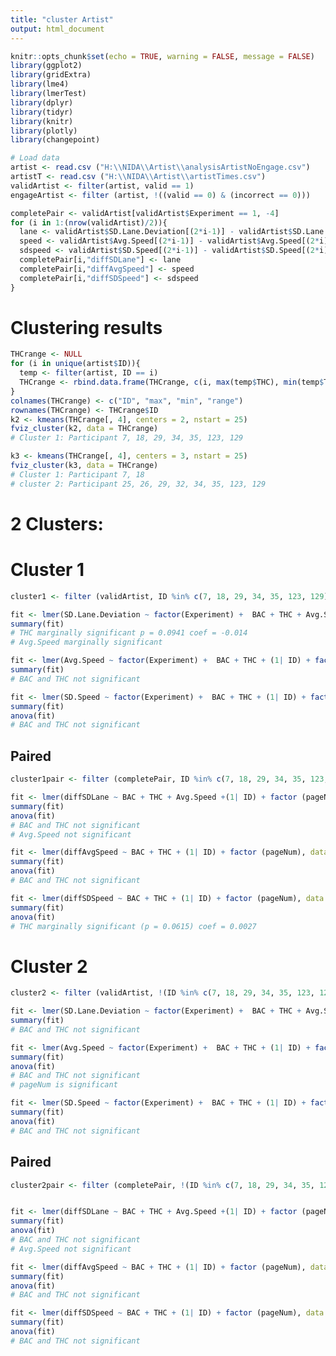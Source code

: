 ```yaml
---
title: "cluster Artist"
output: html_document
---
```


```r
knitr::opts_chunk$set(echo = TRUE, warning = FALSE, message = FALSE)
library(ggplot2)
library(gridExtra)
library(lme4)
library(lmerTest)
library(dplyr)
library(tidyr)
library(knitr)
library(plotly)
library(changepoint)
```

```r
# Load data
artist <- read.csv ("H:\\NIDA\\Artist\\analysisArtistNoEngage.csv")
artistT <- read.csv ("H:\\NIDA\\Artist\\artistTimes.csv")
validArtist <- filter(artist, valid == 1)
engageArtist <- filter (artist, !((valid == 0) & (incorrect == 0)))
```

```r
completePair <- validArtist[validArtist$Experiment == 1, -4]
for (i in 1:(nrow(validArtist)/2)){
  lane <- validArtist$SD.Lane.Deviation[(2*i-1)] - validArtist$SD.Lane.Deviation[(2*i)]
  speed <- validArtist$Avg.Speed[(2*i-1)] - validArtist$Avg.Speed[(2*i)]
  sdspeed <- validArtist$SD.Speed[(2*i-1)] - validArtist$SD.Speed[(2*i)]
  completePair[i,"diffSDLane"] <- lane
  completePair[i,"diffAvgSpeed"] <- speed
  completePair[i,"diffSDSpeed"] <- sdspeed
}
```
# Clustering results
```r
THCrange <- NULL
for (i in unique(artist$ID)){
  temp <- filter(artist, ID == i)
  THCrange <- rbind.data.frame(THCrange, c(i, max(temp$THC), min(temp$THC), (max(temp$THC) - min(temp$THC))))
}
colnames(THCrange) <- c("ID", "max", "min", "range")
rownames(THCrange) <- THCrange$ID
k2 <- kmeans(THCrange[, 4], centers = 2, nstart = 25)
fviz_cluster(k2, data = THCrange)
# Cluster 1: Participant 7, 18, 29, 34, 35, 123, 129

k3 <- kmeans(THCrange[, 4], centers = 3, nstart = 25)
fviz_cluster(k3, data = THCrange)
# Cluster 1: Participant 7, 18
# cluster 2: Participant 25, 26, 29, 32, 34, 35, 123, 129
```

# 2 Clusters: 
# Cluster 1
```r
cluster1 <- filter (validArtist, ID %in% c(7, 18, 29, 34, 35, 123, 129))

fit <- lmer(SD.Lane.Deviation ~ factor(Experiment) +  BAC + THC + Avg.Speed + (1| ID) + factor (pageNum), data = cluster1)
summary(fit)
# THC marginally significant p = 0.0941 coef = -0.014
# Avg.Speed marginally significant

fit <- lmer(Avg.Speed ~ factor(Experiment) +  BAC + THC + (1| ID) + factor (pageNum), data = cluster1)
summary(fit)
# BAC and THC not significant

fit <- lmer(SD.Speed ~ factor(Experiment) +  BAC + THC + (1| ID) + factor (pageNum), data = cluster1)
summary(fit)
anova(fit)
# BAC and THC not significant
```

## Paired
```r
cluster1pair <- filter (completePair, ID %in% c(7, 18, 29, 34, 35, 123, 129))

fit <- lmer(diffSDLane ~ BAC + THC + Avg.Speed +(1| ID) + factor (pageNum), data = cluster1pair)
summary(fit)
anova(fit)
# BAC and THC not significant
# Avg.Speed not significant

fit <- lmer(diffAvgSpeed ~ BAC + THC + (1| ID) + factor (pageNum), data = cluster1pair)
summary(fit)
anova(fit)
# BAC and THC not significant

fit <- lmer(diffSDSpeed ~ BAC + THC + (1| ID) + factor (pageNum), data = cluster1pair)
summary(fit)
anova(fit)
# THC marginally significant (p = 0.0615) coef = 0.0027
```

# Cluster 2
```r
cluster2 <- filter (validArtist, !(ID %in% c(7, 18, 29, 34, 35, 123, 129)))

fit <- lmer(SD.Lane.Deviation ~ factor(Experiment) +  BAC + THC + Avg.Speed + (1| ID) + factor (pageNum), data = cluster2)
summary(fit)
# BAC and THC not significant

fit <- lmer(Avg.Speed ~ factor(Experiment) +  BAC + THC + (1| ID) + factor (pageNum), data = cluster2)
summary(fit)
anova(fit)
# BAC and THC not significant
# pageNum is significant

fit <- lmer(SD.Speed ~ factor(Experiment) +  BAC + THC + (1| ID) + factor (pageNum), data = cluster2)
summary(fit)
anova(fit)
# BAC and THC not significant
```

## Paired
```r
cluster2pair <- filter (completePair, !(ID %in% c(7, 18, 29, 34, 35, 123, 129)))


fit <- lmer(diffSDLane ~ BAC + THC + Avg.Speed +(1| ID) + factor (pageNum), data = cluster2pair)
summary(fit)
anova(fit)
# BAC and THC not significant
# Avg.Speed not significant

fit <- lmer(diffAvgSpeed ~ BAC + THC + (1| ID) + factor (pageNum), data = cluster1pair)
summary(fit)
anova(fit)
# BAC and THC not significant

fit <- lmer(diffSDSpeed ~ BAC + THC + (1| ID) + factor (pageNum), data = cluster1pair)
summary(fit)
anova(fit)
# BAC and THC not significant
```
